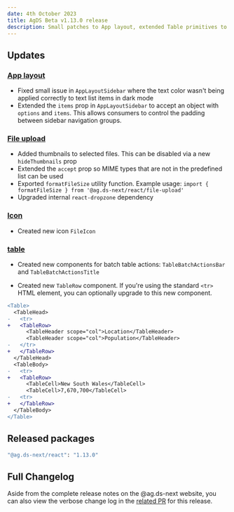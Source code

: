 ```yaml
---
date: 4th October 2023
title: AgDS Beta v1.13.0 release
description: Small patches to App layout, extended Table primitives to support batch actions, plus various bug fixes and improvements.
---
```


## Updates

### [App layout](/components/app-layout)

- Fixed small issue in `AppLayoutSidebar` where the text color wasn't being applied correctly to text list items in dark mode
- Extended the `items` prop in `AppLayoutSidebar` to accept an object with `options` and `items`. This allows consumers to control the padding between sidebar navigation groups.

### [File upload](/components/file-upload)

- Added thumbnails to selected files. This can be disabled via a new `hideThumbnails` prop
- Extended the `accept` prop so MIME types that are not in the predefined list can be used
- Exported `formatFileSize` utility function. Example usage: `import { formatFileSize } from '@ag.ds-next/react/file-upload'`
- Upgraded internal `react-dropzone` dependency

### [Icon](/components/icon)

- Created new icon `FileIcon`

### [table](/components/table)

- Created new components for batch table actions: `TableBatchActionsBar` and `TableBatchActionsTitle`

- Created new `TableRow` component. If you're using the standard `<tr>` HTML element, you can optionally upgrade to this new component.

```diff
<Table>
  <TableHead>
-   <tr>
+   <TableRow>
      <TableHeader scope="col">Location</TableHeader>
      <TableHeader scope="col">Population</TableHeader>
-   </tr>
+   </TableRow>
  </TableHead>
  <TableBody>
-   <tr>
+   <TableRow>
      <TableCell>New South Wales</TableCell>
      <TableCell>7,670,700</TableCell>
-   <tr>
+   </TableRow>
  </TableBody>
</Table>
```

## Released packages

```sh
"@ag.ds-next/react": "1.13.0"
```

## Full Changelog

Aside from the complete release notes on the @ag.ds-next website, you can also view the verbose change log in the [related PR](https://github.com/agriculture-gov-au/agds-next/pull/1402) for this release.
